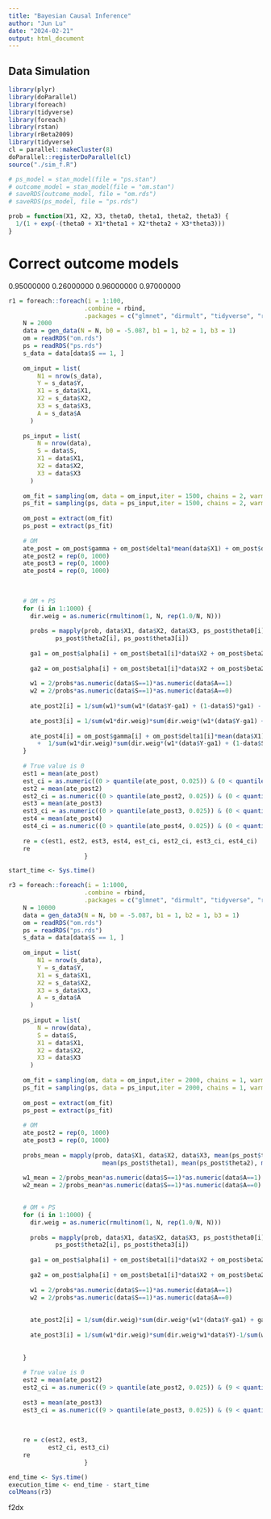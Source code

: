```yaml
---
title: "Bayesian Causal Inference"
author: "Jun Lu"
date: "2024-02-21"
output: html_document
---
```


## Data Simulation
```r
library(plyr)
library(doParallel)
library(foreach)
library(tidyverse)
library(foreach)
library(rstan)
library(rBeta2009)
library(tidyverse)
cl = parallel::makeCluster(8)
doParallel::registerDoParallel(cl)
source("./sim_f.R")
```

```r
# ps_model = stan_model(file = "ps.stan")
# outcome_model = stan_model(file = "om.stan")
# saveRDS(outcome_model, file = "om.rds")
# saveRDS(ps_model, file = "ps.rds")
```

```r
prob = function(X1, X2, X3, theta0, theta1, theta2, theta3) {
  1/(1 + exp(-(theta0 + X1*theta1 + X2*theta2 + X3*theta3)))
}
```



# Correct outcome models
0.95000000  0.26000000  0.96000000  0.97000000
```r
r1 = foreach::foreach(i = 1:100,
                     .combine = rbind,
                     .packages = c("glmnet", "dirmult", "tidyverse", "rstan")) %dopar% {
    N = 2000
    data = gen_data(N = N, b0 = -5.087, b1 = 1, b2 = 1, b3 = 1)
    om = readRDS("om.rds")
    ps = readRDS("ps.rds")
    s_data = data[data$S == 1, ]
    
    om_input = list(
        N1 = nrow(s_data),
        Y = s_data$Y,
        X1 = s_data$X1,
        X2 = s_data$X2,
        X3 = s_data$X3,
        A = s_data$A
      )
    
    ps_input = list(
        N = nrow(data),
        S = data$S,
        X1 = data$X1,
        X2 = data$X2,
        X3 = data$X3
      )
    
    om_fit = sampling(om, data = om_input,iter = 1500, chains = 2, warmup=1000)
    ps_fit = sampling(ps, data = ps_input,iter = 1500, chains = 2, warmup=1000)
    
    om_post = extract(om_fit)
    ps_post = extract(ps_fit)
    
    # OM
    ate_post = om_post$gamma + om_post$delta1*mean(data$X1) + om_post$delta2*mean(data$X2)
    ate_post2 = rep(0, 1000)
    ate_post3 = rep(0, 1000)
    ate_post4 = rep(0, 1000)
    
    
    
    # OM + PS
    for (i in 1:1000) {
      dir.weig = as.numeric(rmultinom(1, N, rep(1.0/N, N)))
      
      probs = mapply(prob, data$X1, data$X2, data$X3, ps_post$theta0[i], ps_post$theta1[i], 
             ps_post$theta2[i], ps_post$theta3[i])
      
      ga1 = om_post$alpha[i] + om_post$beta1[i]*data$X2 + om_post$beta2[i]*data$X3 + om_post$gamma[i] + om_post$delta1[i]*data$X1 + om_post$delta2[i]*data$X2
      
      ga2 = om_post$alpha[i] + om_post$beta1[i]*data$X2 + om_post$beta2[i]*data$X3
      
      w1 = 2/probs*as.numeric(data$S==1)*as.numeric(data$A==1)
      w2 = 2/probs*as.numeric(data$S==1)*as.numeric(data$A==0)
      
      ate_post2[i] = 1/sum(w1)*sum(w1*(data$Y-ga1) + (1-data$S)*ga1) - 1/sum(w2)*sum(w2*(data$Y-ga2) + (1-data$S)*ga2)
      
      ate_post3[i] = 1/sum(w1*dir.weig)*sum(dir.weig*(w1*(data$Y-ga1) + (1-data$S)*ga1)) - 1/sum(w2*dir.weig)*sum(dir.weig*(w2*(data$Y-ga2) + (1-data$S)*ga2))
      
      ate_post4[i] = om_post$gamma[i] + om_post$delta1[i]*mean(data$X1) + om_post$delta2[i]*mean(data$X2) +
        +  1/sum(w1*dir.weig)*sum(dir.weig*(w1*(data$Y-ga1) + (1-data$S)*ga1)) - 1/sum(w2*dir.weig)*sum(dir.weig*(w2*(data$Y-ga2) + (1-data$S)*ga2)) - (om_post$gamma[i] + om_post$delta1[i]*mean(data$X1*dir.weig) + om_post$delta2[i]*mean(data$X2*dir.weig))
    }
    
    # True value is 0
    est1 = mean(ate_post)
    est_ci = as.numeric((0 > quantile(ate_post, 0.025)) & (0 < quantile(ate_post, 0.975)))
    est2 = mean(ate_post2)
    est2_ci = as.numeric((0 > quantile(ate_post2, 0.025)) & (0 < quantile(ate_post2, 0.975)))
    est3 = mean(ate_post3)
    est3_ci = as.numeric((0 > quantile(ate_post3, 0.025)) & (0 < quantile(ate_post3, 0.975)))
    est4 = mean(ate_post4)
    est4_ci = as.numeric((0 > quantile(ate_post4, 0.025)) & (0 < quantile(ate_post4, 0.975)))
    
    re = c(est1, est2, est3, est4, est_ci, est2_ci, est3_ci, est4_ci)
    re                
                     }
```







```r
start_time <- Sys.time()

r3 = foreach::foreach(i = 1:1000,
                     .combine = rbind,
                     .packages = c("glmnet", "dirmult", "tidyverse", "rstan")) %dopar% {
    N = 10000
    data = gen_data3(N = N, b0 = -5.087, b1 = 1, b2 = 1, b3 = 1)
    om = readRDS("om.rds")
    ps = readRDS("ps.rds")
    s_data = data[data$S == 1, ]
    
    om_input = list(
        N1 = nrow(s_data),
        Y = s_data$Y,
        X1 = s_data$X1,
        X2 = s_data$X2,
        X3 = s_data$X3,
        A = s_data$A
      )
    
    ps_input = list(
        N = nrow(data),
        S = data$S,
        X1 = data$X1,
        X2 = data$X2,
        X3 = data$X3
      )
    
    om_fit = sampling(om, data = om_input,iter = 2000, chains = 1, warmup=1000)
    ps_fit = sampling(ps, data = ps_input,iter = 2000, chains = 1, warmup=1000)
    
    om_post = extract(om_fit)
    ps_post = extract(ps_fit)
    
    # OM
    ate_post2 = rep(0, 1000)
    ate_post3 = rep(0, 1000)
    
    probs_mean = mapply(prob, data$X1, data$X2, data$X3, mean(ps_post$theta0), 
                          mean(ps_post$theta1), mean(ps_post$theta2), mean(ps_post$theta3))
    
    w1_mean = 2/probs_mean*as.numeric(data$S==1)*as.numeric(data$A==1)
    w2_mean = 2/probs_mean*as.numeric(data$S==1)*as.numeric(data$A==0)

    
    # OM + PS
    for (i in 1:1000) {
      dir.weig = as.numeric(rmultinom(1, N, rep(1.0/N, N)))
      
      probs = mapply(prob, data$X1, data$X2, data$X3, ps_post$theta0[i], ps_post$theta1[i], 
             ps_post$theta2[i], ps_post$theta3[i])
      
      ga1 = om_post$alpha[i] + om_post$beta1[i]*data$X2 + om_post$beta2[i]*data$X3 + om_post$gamma[i] +  om_post$delta2[i]*data$X2
      
      ga2 = om_post$alpha[i] + om_post$beta1[i]*data$X2 + om_post$beta2[i]*data$X3
      
      w1 = 2/probs*as.numeric(data$S==1)*as.numeric(data$A==1)
      w2 = 2/probs*as.numeric(data$S==1)*as.numeric(data$A==0)
      
      
      ate_post2[i] = 1/sum(dir.weig)*sum(dir.weig*(w1*(data$Y-ga1) + ga1)) - 1/sum(dir.weig)*sum(dir.weig*(w2*(data$Y-ga2) + ga2))
      
      ate_post3[i] = 1/sum(w1*dir.weig)*sum(dir.weig*w1*data$Y)-1/sum(w2*dir.weig)*sum(dir.weig*w2*data$Y)
      
                                                      
    }
    
    # True value is 0
    est2 = mean(ate_post2)
    est2_ci = as.numeric((9 > quantile(ate_post2, 0.025)) & (9 < quantile(ate_post2, 0.975)))
    
    est3 = mean(ate_post3)
    est3_ci = as.numeric((9 > quantile(ate_post3, 0.025)) & (9 < quantile(ate_post3, 0.975)))
    
    
   
    re = c(est2, est3,
           est2_ci, est3_ci)
    re                
                     }

end_time <- Sys.time()
execution_time <- end_time - start_time
colMeans(r3)
```



f2dx